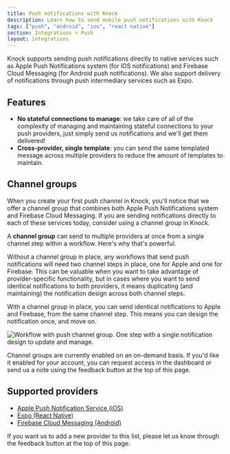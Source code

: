 ```yaml
---
title: Push notifications with Knock
description: Learn how to send mobile push notifications with Knock
tags: ["push", "android", "ios", "react native"]
section: Integrations > Push
layout: integrations
---
```


Knock supports sending push notifications directly to native services such as Apple Push Notifications system (for iOS notifications) and Firebase Cloud Messaging (for Android push notifications). We also support delivery of notifications through push intermediary services such as Expo.

## Features

- **No stateful connections to manage**: we take care of all of the complexity of managing and maintaining stateful connections to your push providers, just simply send us notifications and we'll get them delivered!
- **Cross-provider, single template**: you can send the same templated message across multiple providers to reduce the amount of templates to maintain.

## Channel groups

When you create your first push channel in Knock, you'll notice that we offer a channel group that combines both Apple Push Notifications system and Firebase Cloud Messaging. If you are sending notifications directly to each of these services today, consider using a channel group in Knock.

A **channel group** can send to multiple providers at once from a single channel step within a workflow. Here's why that's powerful.

Without a channel group in place, any workflows that send push notifications will need two channel steps in place, one for Apple and one for Firebase. This can be valuable when you want to take advantage of provider-specific functionality, but in cases where you want to send identical notifications to both providers, it means duplicating (and maintaining) the notification design across both channel steps.

With a channel group in place, you can send identical notifications to Apple and Firebase, from the same channel step. This means you can design the notification once, and move on.

![Workflow with push channel group. One step with a single notification design to update and manage. ](/images/channel-group-example.png)

Channel groups are currently enabled on an on-demand basis. If you'd like it enabled for your account, you can request access in the dashboard or send us a note using the feedback button at the top of this page.

## Supported providers

- [Apple Push Notification Service (iOS)](/integrations/push/apns)
- [Expo (React Native)](/integrations/push/expo)
- [Firebase Cloud Messaging (Android)](/integrations/push/fcm)

If you want us to add a new provider to this list, please let us know through the feedback button at the top of this page.

